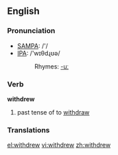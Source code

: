 ==English==

===Pronunciation===
*[[w:SAMPA|SAMPA]]: /'/
*[[w:IPA|IPA]]: /'wɪθdɻʊə/
*:Rhymes: [[Rhymes:English:-uː|-uː]]

===Verb===
'''withdrew'''

# past tense of to [[withdraw]]

===Translations===

[[el:withdrew]]
[[vi:withdrew]]
[[zh:withdrew]]